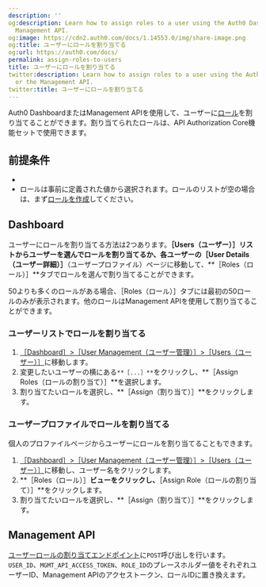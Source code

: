 ```yaml
---
description: ''
og:description: Learn how to assign roles to a user using the Auth0 Dashboard or the
  Management API.
og:image: https://cdn2.auth0.com/docs/1.14553.0/img/share-image.png
og:title: ユーザーにロールを割り当てる
og:url: https://auth0.com/docs/
permalink: assign-roles-to-users
title: ユーザーにロールを割り当てる
twitter:description: Learn how to assign roles to a user using the Auth0 Dashboard
  or the Management API.
twitter:title: ユーザーにロールを割り当てる
---
```


Auth0 DashboardまたはManagement APIを使用して、ユーザーに[ロール](/authorization/concepts/rbac)を割り当てることができます。割り当てられたロールは、API Authorization Core機能セットで使用できます。

## 前提条件

* 
* ロールは事前に定義された値から選択されます。ロールのリストが空の場合は、まず[ロールを作成](/rbac/roles/create-roles)してください。

## Dashboard

ユーザーにロールを割り当てる方法は2つあります。**［Users（ユーザー）］**リストからユーザーを選んでロールを割り当てるか、各ユーザーの**［User Details（ユーザー詳細）］**（ユーザープロファイル）ページに移動して、**［Roles（ロール）］**タブでロールを選んで割り当てることができます。

50よりも多くのロールがある場合、［Roles（ロール）］タブには最初の50ロールのみが表示されます。他のロールはManagement APIを使用して割り当てることができます。

### ユーザーリストでロールを割り当てる

1. [［Dashboard］>［User Management（ユーザー管理）］>［Users（ユーザー）］](%24%7Bmanage_url%7D/#/users)に移動します。
2. 変更したいユーザーの横にある`**［...］**`をクリックし、**［Assign Roles（ロールの割り当て）］**を選択します。
3. 割り当てたいロールを選択し、**［Assign（割り当て）］**をクリックします。

### ユーザープロファイルでロールを割り当てる

個人のプロファイルページからユーザーにロールを割り当てることもできます。

1. [［Dashboard］>［User Management（ユーザー管理）］>［Users（ユーザー）］](%24%7Bmanage_url%7D/#/users)に移動し、ユーザー名をクリックします。
2. **［Roles（ロール）］**ビューをクリックし、**［Assign Role（ロールの割り当て）］**をクリックします。
3. 割り当てたいロールを選択し、**［Assign（割り当て）］**をクリックします。

## Management API

[ユーザーロールの割り当てエンドポイント](https://auth0.com/docs/api/management/v2#!/Users/post_user_roles)に`POST`呼び出しを行います。`USER_ID`、`MGMT_API_ACCESS_TOKEN`、`ROLE_ID`のプレースホルダー値をそれぞれユーザーID、Management APIのアクセストークン、ロールIDに置き換えます。